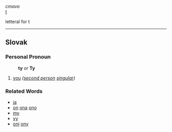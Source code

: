 ''cmavo''<br>
[[t]]

letteral for t

----
==Slovak==
===Personal Pronoun===
: '''ty''' ''or'' '''Ty'''
# [[you]] ''([[second person]] [[singular]])''
===Related Words===
* [[ja]]
* [[on]] [[ona]] [[ono]]
* [[my]]
* [[vy]]
* [[oni]] [[ony]]